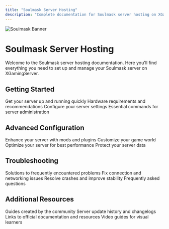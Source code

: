 ```yaml
---
title: "Soulmask Server Hosting"
description: "Complete documentation for Soulmask server hosting on XGamingServer"
---
```


<img
  src="/images/games/soulmask/banner.jpg"
  alt="Soulmask Banner"
  className="w-full rounded-lg"
/>

# Soulmask Server Hosting

Welcome to the Soulmask server hosting documentation. Here you'll find everything you need to set up and manage your Soulmask server on XGamingServer.

## Getting Started

<CardGroup cols={2}>
  <Card title="Quick Setup" icon="bolt" href="./setup">
    Get your server up and running quickly
  </Card>
  <Card title="Server Requirements" icon="server" href="./requirements">
    Hardware requirements and recommendations
  </Card>
  <Card title="Configuration" icon="sliders" href="./configuration">
    Configure your server settings
  </Card>
  <Card title="Admin Commands" icon="terminal" href="./admin-commands">
    Essential commands for server administration
  </Card>
</CardGroup>

## Advanced Configuration

<CardGroup cols={2}>
  <Card title="Mods & Plugins" icon="puzzle-piece" href="./mods">
    Enhance your server with mods and plugins
  </Card>
  <Card title="World Settings" icon="globe" href="./world-settings">
    Customize your game world
  </Card>
  <Card title="Performance Optimization" icon="gauge-high" href="./performance">
    Optimize your server for best performance
  </Card>
  <Card title="Backups & Restores" icon="database" href="./backups">
    Protect your server data
  </Card>
</CardGroup>

## Troubleshooting

<CardGroup cols={2}>
  <Card title="Common Issues" icon="triangle-exclamation" href="./common-issues">
    Solutions to frequently encountered problems
  </Card>
  <Card title="Connection Problems" icon="network-wired" href="./connection-issues">
    Fix connection and networking issues
  </Card>
  <Card title="Crashes & Stability" icon="bomb" href="./crashes">
    Resolve crashes and improve stability
  </Card>
  <Card title="FAQs" icon="circle-question" href="./faq">
    Frequently asked questions
  </Card>
</CardGroup>

## Additional Resources

<CardGroup cols={2}>
  <Card title="Community Guides" icon="users" href="./community-guides">
    Guides created by the community
  </Card>
  <Card title="Update History" icon="clock-rotate-left" href="./updates">
    Server update history and changelogs
  </Card>
  <Card title="Official Resources" icon="link" href="./resources">
    Links to official documentation and resources
  </Card>
  <Card title="Video Tutorials" icon="video" href="./videos">
    Video guides for visual learners
  </Card>
</CardGroup>
